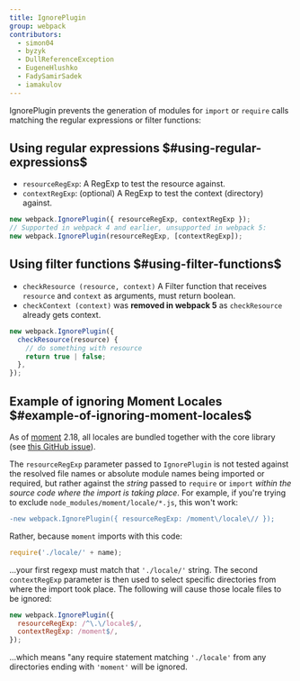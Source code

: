 ```yaml
---
title: IgnorePlugin
group: webpack
contributors:
  - simon04
  - byzyk
  - DullReferenceException
  - EugeneHlushko
  - FadySamirSadek
  - iamakulov
---
```


IgnorePlugin prevents the generation of modules for `import` or `require` calls matching the regular expressions or filter functions:

## Using regular expressions $#using-regular-expressions$

- `resourceRegExp`: A RegExp to test the resource against.
- `contextRegExp`: (optional) A RegExp to test the context (directory) against.

```javascript
new webpack.IgnorePlugin({ resourceRegExp, contextRegExp });
// Supported in webpack 4 and earlier, unsupported in webpack 5:
new webpack.IgnorePlugin(resourceRegExp, [contextRegExp]);
```

## Using filter functions $#using-filter-functions$

- `checkResource (resource, context)` A Filter function that receives `resource` and `context` as arguments, must return boolean.
- `checkContext (context)` was **removed in webpack 5** as `checkResource` already gets context.

```javascript
new webpack.IgnorePlugin({
  checkResource(resource) {
    // do something with resource
    return true | false;
  },
});
```

## Example of ignoring Moment Locales $#example-of-ignoring-moment-locales$

As of [moment](https://momentjs.com/) 2.18, all locales are bundled together with the core library (see [this GitHub issue](https://github.com/moment/moment/issues/2373)).

The `resourceRegExp` parameter passed to `IgnorePlugin` is not tested against the resolved file names or absolute module names being imported or required, but rather against the _string_ passed to `require` or `import` _within the source code where the import is taking place_. For example, if you're trying to exclude `node_modules/moment/locale/*.js`, this won't work:

```diff
-new webpack.IgnorePlugin({ resourceRegExp: /moment\/locale\// });
```

Rather, because `moment` imports with this code:

```js
require('./locale/' + name);
```

...your first regexp must match that `'./locale/'` string. The second `contextRegExp` parameter is then used to select specific directories from where the import took place. The following will cause those locale files to be ignored:

```javascript
new webpack.IgnorePlugin({
  resourceRegExp: /^\.\/locale$/,
  contextRegExp: /moment$/,
});
```

...which means "any require statement matching `'./locale'` from any directories ending with `'moment'` will be ignored.
